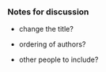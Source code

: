 
### Notes for discussion

* change the title?

* ordering of authors?

* other people to include?



\clearpage
